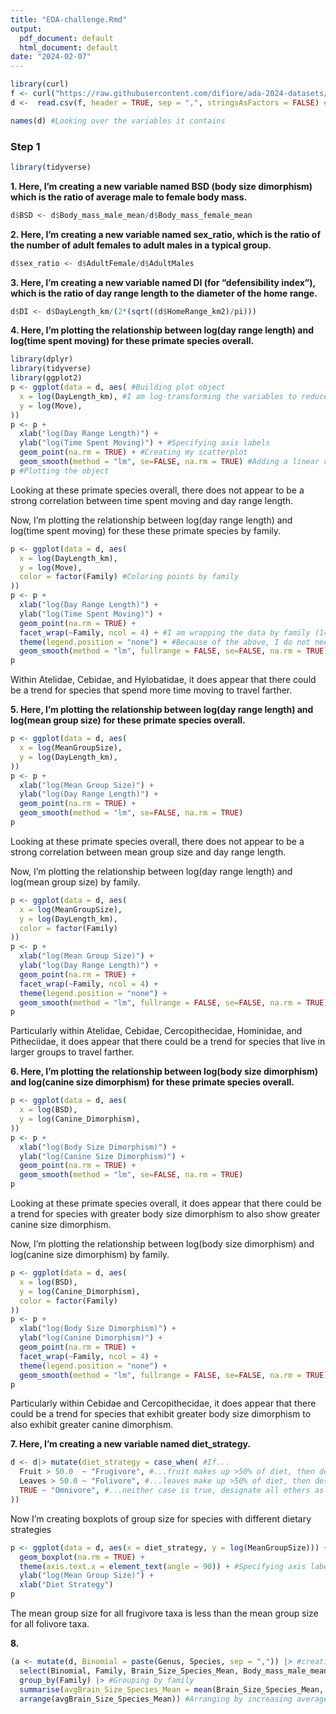 ```yaml
---
title: "EDA-challenge.Rmd"
output:
  pdf_document: default
  html_document: default
date: "2024-02-07"
---
```

```r
library(curl)
f <- curl("https://raw.githubusercontent.com/difiore/ada-2024-datasets/main/data-wrangling.csv") 
d <-  read.csv(f, header = TRUE, sep = ",", stringsAsFactors = FALSE) #Loading "data-wrangling.csv" as a tabular data structure named d
```

```r
names(d) #Looking over the variables it contains
```
### **Step 1**

```r
library(tidyverse)
```

**1. Here, I'm creating a new variable named BSD (body size dimorphism) which is the ratio of average male to female body mass.**
```r
d$BSD <- d$Body_mass_male_mean/d$Body_mass_female_mean
```
**2. Here, I'm creating a new variable named sex_ratio, which is the ratio of the number of adult females to adult males in a typical group.**
```r
d$sex_ratio <- d$AdultFemale/d$AdultMales
```
**3. Here, I'm creating a new variable named DI (for “defensibility index”), which is the ratio of day range length to the diameter of the home range.**
```r
d$DI <- d$DayLength_km/(2*(sqrt((d$HomeRange_km2)/pi)))
```
**4. Here, I'm plotting the relationship between log(day range length) and log(time spent moving) for these primate species overall.**
```r
library(dplyr)
library(tidyverse)
library(ggplot2)
p <- ggplot(data = d, aes( #Building plot object
  x = log(DayLength_km), #I am log-transforming the variables to reduce the skew of the distribution
  y = log(Move),
)) 
p <- p + 
  xlab("log(Day Range Length)") +
  ylab("log(Time Spent Moving)") + #Specifying axis labels
  geom_point(na.rm = TRUE) + #Creating my scatterplot
  geom_smooth(method = "lm", se=FALSE, na.rm = TRUE) #Adding a linear regression model
p #Plotting the object
```

Looking at these primate species overall, there does not appear to be a strong correlation between time spent moving and day range length. 

Now, I'm plotting the relationship between log(day range length) and log(time spent moving) for these these primate species by family.
```r
p <- ggplot(data = d, aes(
  x = log(DayLength_km), 
  y = log(Move),
  color = factor(Family) #Coloring points by family
)) 
p <- p + 
  xlab("log(Day Range Length)") +
  ylab("log(Time Spent Moving)") + 
  geom_point(na.rm = TRUE) + 
  facet_wrap(~Family, ncol = 4) + #I am wrapping the data by family (14 total) and arranging these subset plots into 4 columns 
  theme(legend.position = "none") + #Because of the above, I do not need a legend to clarify the color assignments by family
  geom_smooth(method = "lm", fullrange = FALSE, se=FALSE, na.rm = TRUE)#I'm going to add a linear regression model to each famiy plot
p
```

Within Atelidae, Cebidae, and Hylobatidae, it does appear that there could be a trend for species that spend more time moving to travel farther.

**5. Here, I'm plotting the relationship between log(day range length) and log(mean group size) for these primate species overall.**
```r
p <- ggplot(data = d, aes(
  x = log(MeanGroupSize),
  y = log(DayLength_km),
)) 
p <- p + 
  xlab("log(Mean Group Size)") +
  ylab("log(Day Range Length)") + 
  geom_point(na.rm = TRUE) +
  geom_smooth(method = "lm", se=FALSE, na.rm = TRUE)
p
```

Looking at these primate species overall, there does not appear to be a strong correlation between mean group size and day range length. 

Now, I'm plotting the relationship between log(day range length) and log(mean group size) by family.
```r
p <- ggplot(data = d, aes(
  x = log(MeanGroupSize), 
  y = log(DayLength_km),
  color = factor(Family) 
)) 
p <- p + 
  xlab("log(Mean Group Size)") +
  ylab("log(Day Range Length)") + 
  geom_point(na.rm = TRUE) + 
  facet_wrap(~Family, ncol = 4) +
  theme(legend.position = "none") +
  geom_smooth(method = "lm", fullrange = FALSE, se=FALSE, na.rm = TRUE)
p
```

Particularly within Atelidae, Cebidae, Cercopithecidae, Hominidae, and Pitheciidae, it does appear that there could be a trend for species that live in larger groups to travel farther.

**6. Here, I'm plotting the relationship between log(body size dimorphism) and log(canine size dimorphism) for these primate species overall.**
```r
p <- ggplot(data = d, aes(
  x = log(BSD),
  y = log(Canine_Dimorphism),
)) 
p <- p + 
  xlab("log(Body Size Dimorphism)") +
  ylab("log(Canine Size Dimorphism)") + 
  geom_point(na.rm = TRUE) +
  geom_smooth(method = "lm", se=FALSE, na.rm = TRUE)
p
```

Looking at these primate species overall, it does appear that there could be a trend for species with greater body size dimorphism to also show greater canine size dimorphism.

Now, I'm plotting the relationship between log(body size dimorphism) and log(canine size dimorphism) by family.
```r
p <- ggplot(data = d, aes(
  x = log(BSD), 
  y = log(Canine_Dimorphism),
  color = factor(Family) 
)) 
p <- p + 
  xlab("log(Body Size Dimorphism)") +
  ylab("log(Canine Dimorphism)") + 
  geom_point(na.rm = TRUE) + 
  facet_wrap(~Family, ncol = 4) +
  theme(legend.position = "none") +
  geom_smooth(method = "lm", fullrange = FALSE, se=FALSE, na.rm = TRUE)
p
```

Particularly within Cebidae and Cercopithecidae, it does appear that there could be a trend for species that exhibit greater body size dimorphism to also exhibit greater canine dimorphism.

**7. Here, I'm creating a new variable named diet_strategy.**
```r
d <- d|> mutate(diet_strategy = case_when( #If...
  Fruit > 50.0  ~ "Frugivore", #...fruit makes up >50% of diet, then designate species as "frugivore"
  Leaves > 50.0 ~ "Folivore", #...leaves make up >50% of diet, then designate species as "folivore"
  TRUE ~ "Omnivore", #...neither case is true, designate all others as omnivores
))
```

Now I'm creating boxplots of group size for species with different dietary strategies
```r
p <- ggplot(data = d, aes(x = diet_strategy, y = log(MeanGroupSize))) +
  geom_boxplot(na.rm = TRUE) + 
  theme(axis.text.x = element_text(angle = 90)) + #Specifying axis labels
  ylab("log(Mean Group Size)") + 
  xlab("Diet Strategy") 
p
```

The mean group size for all frugivore taxa is less than the mean group size for all folivore taxa.

**8.** 
```r
(a <- mutate(d, Binomial = paste(Genus, Species, sep = ",")) |> #creating a new variable, Binomial, which is a concatenation of Genus and Species
  select(Binomial, Family, Brain_Size_Species_Mean, Body_mass_male_mean) |> #Trimming the data frame to only include these variables
  group_by(Family) |> #Grouping by family
  summarise(avgBrain_Size_Species_Mean = mean(Brain_Size_Species_Mean, na.rm = TRUE), avgBody_mass_male_mean = mean(Brain_Size_Species_Mean, na.rm = TRUE)) |> #Calculating the average value for Brain_Size_Species_Mean and Body_mass_male_mean by Family
  arrange(avgBrain_Size_Species_Mean)) #Arranging by increasing average brain size
```

